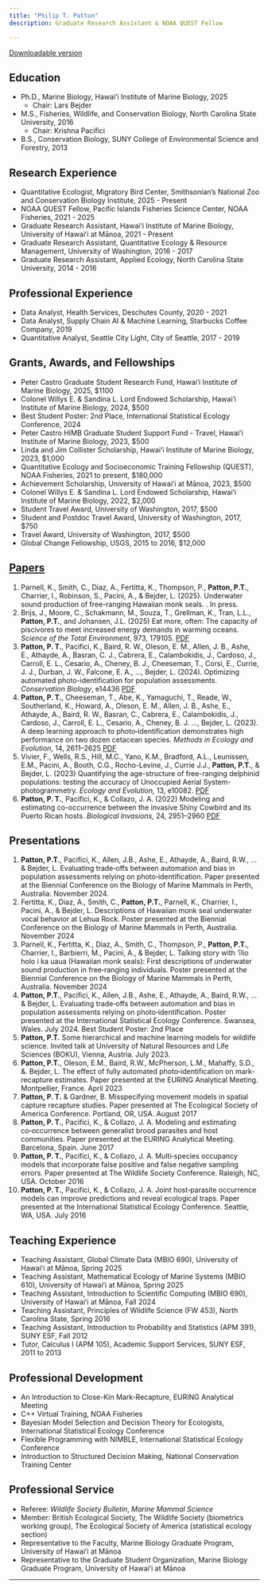 ```yaml
---
title: "Philip T. Patton"
description: Graduate Research Assistant & NOAA QUEST Fellow

---
```


[Downloadable version](patton-cv.pdf)

## Education

- Ph.D., Marine Biology, Hawaiʻi Institute of Marine Biology, 2025
  - Chair: Lars Bejder
- M.S., Fisheries, Wildlife, and Conservation Biology, North Carolina State University, 2016
  - Chair: Krishna Pacifici
- B.S., Conservation Biology, SUNY College of Environmental Science and Forestry, 2013

## Research Experience

- Quantitative Ecologist, Migratory Bird Center, Smithsonian's National Zoo and Conservation Biology Institute, 2025 - Present
- NOAA QUEST Fellow, Pacific Islands Fisheries Science Center, NOAA Fisheries, 2021 - 2025
- Graduate Research Assistant, Hawaiʻi Institute of Marine Biology, University of Hawaiʻi at Mānoa, 2021 - Present
- Graduate Research Assistant, Quantitative Ecology & Resource Management, University of Washington, 2016 - 2017
- Graduate Research Assistant, Applied Ecology, North Carolina State University, 2014 - 2016

## Professional Experience

- Data Analyst, Health Services, Deschutes County, 2020 - 2021
- Data Analyst, Supply Chain AI & Machine Learning, Starbucks Coffee Company, 2019
- Quantitative Analyst, Seattle City Light, City of Seattle, 2017 - 2019

## Grants, Awards, and Fellowships

- Peter Castro Graduate Student Research Fund, Hawai‘i Institute of Marine Biology, 2025, $1100
- Colonel Willys E. & Sandina L. Lord Endowed Scholarship, Hawai‘i Institute of Marine Biology, 2024, $500
- Best Student Poster: 2nd Place, International Statistical Ecology Conference, 2024
- Peter Castro HIMB Graduate Student Support Fund - Travel, Hawaiʻi Institute of Marine Biology, 2023, $500
- Linda and Jim Collister Scholarship, Hawaiʻi Institute of Marine Biology, 2023, $1,000
- Quantitative Ecology and Socioeconomic Training Fellowship (QUEST), NOAA Fisheries, 2021 to present, $180,000
- Achievement Scholarship, University of Hawaiʻi at Mānoa, 2023, $500
- Colonel Willys E. & Sandina L. Lord Endowed Scholarship, Hawaiʻi Institute of Marine Biology, 2022, $2,000
- Student Travel Award, University of Washington, 2017, $500
- Student and Postdoc Travel Award, University of Washington, 2017, $750
- Travel Award, University of Washington, 2017, $500
- Global Change Fellowship, USGS, 2015 to 2016, $12,000

## [Papers](https://scholar.google.com/citations?user=4TUtf04AAAAJ&hl=en&oi=ao) 

1. Parnell, K., Smith, C., Diaz, A., Fertitta, K., Thompson, P., **Patton, P.T.**, Charrier, I., Robinson, S., Pacini, A., & Bejder, L. (2025). Underwater sound production of free-ranging Hawaiian monk seals. \textit{Royal Society Open Science}. In press.
2. Brijs, J., Moore, C., Schakmann, M., Souza, T., Grellman, K.,  Tran, L.L., **Patton, P.T.**, and Johansen, J.L. (2025) Eat more, often: The capacity of piscivores to meet increased energy demands in warming oceans. *Science of the Total Environment*, 973, 179105. [PDF](papers/brijs-2025-eat.pdf)
3. **Patton, P. T.**, Pacifici, K., Baird, R. W., Oleson, E. M., Allen, J. B., Ashe, E., Athayde, A., Basran, C. J., Cabrera, E., Calambokidis, J., Cardoso, J., Carroll, E. L., Cesario, A., Cheney, B. J., Cheeseman, T., Corsi, E., Currie, J. J., Durban, J. W., Falcone, E. A., ..., Bejder, L. (2024). Optimizing automated photo-identification for population assessments. *Conservation Biology*, e14436 [PDF](papers/patton-2025-optimal.pdf)
4. **Patton, P. T.**, Cheeseman, T., Abe, K., Yamaguchi, T., Reade, W., Southerland, K., Howard, A., Oleson, E. M., Allen, J. B., Ashe, E., Athayde, A., Baird, R. W., Basran, C., Cabrera, E., Calambokidis, J., Cardoso, J., Carroll, E. L., Cesario, A., Cheney, B. J. ..., Bejder, L. (2023). A deep learning approach to photo‑identification demonstrates high performance on two dozen cetacean species. *Methods in Ecology and Evolution*, 14, 2611–2625 [PDF](papers/patton-2023-deep.pdf)
5. Vivier, F., Wells, R.S., Hill, M.C., Yano, K.M., Bradford, A.L., Leunissen, E.M., Pacini, A., Booth, C.G., Rocho-Levine, J., Currie J.J., **Patton, P.T.**, & Bejder, L. (2023) Quantifying the age-structure of free-ranging delphinid populations: testing the accuracy of Unoccupied Aerial System-photogrammetry. *Ecology and Evolution,* 13, e10082. [PDF](papers/vivier-2023-uas.pdf)
6. **Patton, P. T.**, Pacifici, K., \& Collazo, J. A. (2022) Modeling and estimating co-occurrence between the invasive Shiny Cowbird and its Puerto Rican hosts. *Biological Invasions,* 24, 2951--2960 [PDF](papers/patton-2022-cowbird.pdf)

## Presentations

1. **Patton, P.T.**, Pacifici, K., Allen, J.B., Ashe, E., Athayde, A., Baird, R.W., …& Bejder, L. Evaluating trade‑offs between automation and bias in population assessments relying on photo‑identification. Paper presented at the Biennial Conference on the Biology of Marine Mammals in Perth, Australia. November 2024.
2. Fertitta, K., Diaz, A., Smith, C., **Patton, P.T.**, Parnell, K., Charrier, I., Pacini, A., & Bejder, L. Descriptions of Hawaiian monk seal underwater vocal behavior at Lehua Rock. Poster presented at the Biennial Conference on the Biology of Marine Mammals in Perth, Australia. November 2024
3. Parnell, K., Fertitta, K., Diaz, A., Smith, C., Thompson, P., **Patton, P.T.**, Charrier, I., Barbierri, M., Pacini, A., & Bejder, L. Talking story with ‘īlio holo i ka uaua (Hawaiian monk seals): First descriptions of underwater sound production in free‑ranging individuals. Poster presented at the Biennial Conference on the Biology of Marine Mammals in Perth, Australia. November 2024
4. **Patton, P.T.**, Pacifici, K., Allen, J.B., Ashe, E., Athayde, A., Baird, R.W., …& Bejder, L. Evaluating trade‑offs between automation and bias in population assessments relying on photo‑identification. Poster presented at the International Statistical Ecology Conference. Swansea, Wales. July 2024. Best Student Poster: 2nd Place
5. **Patton, P.T.** Some hierarchical and machine learning models for wildlife science. Invited talk at University of Natural Resources and Life Sciences (BOKU), Vienna, Austria. July 2023.
6. **Patton, P.T.**, Oleson, E.M., Baird, R.W., McPherson, L.M., Mahaffy, S.D., &. Bejder, L. The effect of fully automated photo‑identification on mark-recapture estimates. Paper presented at the EURING Analytical Meeting. Montpellier, France. April 2023
7. **Patton, P. T.** & Gardner, B. Misspecifying movement models in spatial capture recapture studies. Paper presented at The Ecological Society of America Conference. Portland, OR, USA. August 2017
8. **Patton, P. T.**, Pacifici, K., & Collazo, J. A. Modeling and estimating co‑occurrence between generalist brood parasites and host communities. Paper presented at the EURING Analytical Meeting. Barcelona, Spain. June 2017
9. **Patton, P. T.**, Pacifici, K., & Collazo, J. A. Multi‑species occupancy models that incorporate false positive and false negative sampling errors. Paper presented at The Wildlife Society Conference. Raleigh, NC, USA. October 2016
10. **Patton, P. T.**, Pacifici, K., & Collazo, J. A. Joint host‑parasite occurrence models can improve predictions and reveal ecological traps. Paper presented at the International Statistical Ecology Conference. Seattle, WA, USA. July 2016

## Teaching Experience

- Teaching Assistant, Global Climate Data (MBIO 690), University of Hawaiʻi at Mānoa, Spring 2025
- Teaching Assistant, Mathematical Ecology of Marine Systems (MBIO 610), University of Hawaiʻi at Mānoa, Spring 2025
- Teaching Assistant, Introduction to Scientific Computing (MBIO 690), University of Hawaiʻi at Mānoa, Fall 2024
- Teaching Assistant, Principles of Wildlife Science (FW 453), North Carolina State, Spring 2016
- Teaching Assistant, Introduction to Probability and Statistics (APM 391), SUNY ESF, Fall 2012
- Tutor, Calculus I (APM 105), Academic Support Services, SUNY ESF, 2011 to 2013

## Professional Development

- An Introduction to Close-Kin Mark-Recapture, EURING Analytical Meeting
- C++ Virtual Training, NOAA Fisheries
- Bayesian Model Selection and Decision Theory for Ecologists, International Statistical Ecology Conference
- Flexible Programming with NIMBLE, International Statistical Ecology Conference
- Introduction to Structured Decision Making, National Conservation Training Center

## Professional Service

- Referee: *Wildlife Society Bulletin*, *Marine Mammal Science*
- Member: British Ecological Society, The Wildlife Society (biometrics working group), The Ecological Society of America (statistical ecology section)
- Representative to the Faculty, Marine Biology Graduate Program, University of Hawaiʻi at Mānoa
- Representative to the Graduate Student Organization, Marine Biology Graduate Program, University of Hawaiʻi at Mānoa

---
